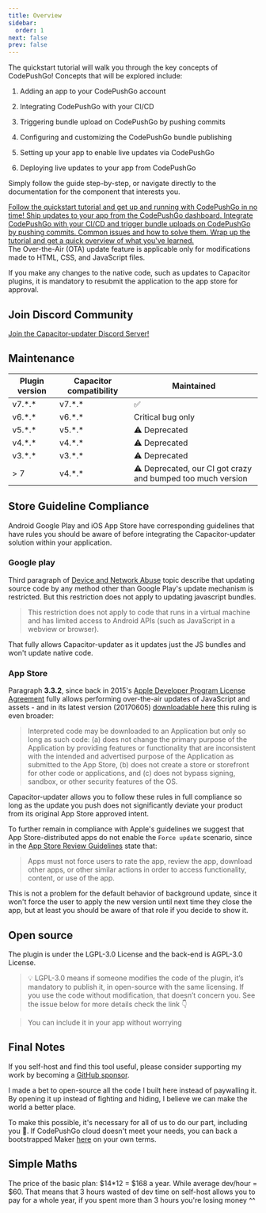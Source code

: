 ```yaml
---
title: Overview 
sidebar:
  order: 1
next: false
prev: false
---
```



The quickstart tutorial will walk you through the key concepts of CodePushGo! Concepts that will be explored include:

<Steps>

1. Adding an app to your CodePushGo account

2. Integrating CodePushGo with your CI/CD

3. Triggering bundle upload on CodePushGo by pushing commits 

4. Configuring and customizing the CodePushGo bundle publishing

5. Setting up your app to enable live updates via CodePushGo

6. Deploying live updates to your app from CodePushGo

</Steps>

Simply follow the guide step-by-step, or navigate directly to the documentation for the component that interests you.


<CardGrid stagger>
  <a href="/docs/getting-started/add-an-app/" ><Card title="Start the Tutorial" icon="rocket" >
    Follow the quickstart tutorial and get up and running with CodePushGo in no time!
  </Card></a>
  <a href="/docs/getting-started/deploy/"><Card title="Ship updates" icon="pencil">
    Ship updates to your app from the CodePushGo dashboard.
  </Card></a>
  <a href="/docs/getting-started/cicd-integration/"><Card title="Automate updates" icon="pencil">
    Integrate CodePushGo with your CI/CD and trigger bundle uploads on CodePushGo by pushing commits.
  </Card></a>
  <a href="/docs/getting-started/trouble-shooting"><Card title="Trouble Shooting" icon="open-book">
    Common issues and how to solve them.
  </Card></a>
  <a href="/docs/getting-started/wrap-up/"><Card title="Wrap Up" icon="pencil">
    Wrap up the tutorial and get a quick overview of what you've learned.
  </Card></a>
</CardGrid>

<Aside type="tip">
The Over-the-Air (OTA) update feature is applicable only for modifications made to HTML, CSS, and JavaScript files.

If you make any changes to the native code, such as updates to Capacitor plugins, it is mandatory to resubmit the application to the app store for approval.
</Aside>

## Join Discord Community

[Join the Capacitor-updater Discord Server!](https://discord.com/invite/VnYRvBfgA6)

## Maintenance

| Plugin version | Capacitor compatibility | Maintained        |
| -------------- | ----------------------- | ----------------- |
| v7.\*.\*       | v7.\*.\*                | ✅                 |
| v6.\*.\*       | v6.\*.\*                | Critical bug only |
| v5.\*.\*       | v5.\*.\*                | ⚠️ Deprecated |
| v4.\*.\*       | v4.\*.\*                | ⚠️ Deprecated |
| v3.\*.\*       | v3.\*.\*                | ⚠️ Deprecated     |
| > 7            | v4.\*.\*                | ⚠️ Deprecated, our CI got crazy and bumped too much version     |

## Store Guideline Compliance

Android Google Play and iOS App Store have corresponding guidelines that have rules you should be aware of before integrating the Capacitor-updater solution within your application.

### Google play

Third paragraph of [Device and Network Abuse](https://support.google.com/googleplay/android-developer/answer/9888379/?hl=en) topic describe that updating source code by any method other than Google Play's update mechanism is restricted. But this restriction does not apply to updating javascript bundles.
> This restriction does not apply to code that runs in a virtual machine and has limited access to Android APIs (such as JavaScript in a webview or browser).

That fully allows Capacitor-updater as it updates just the JS bundles and won't update native code.

### App Store

Paragraph **3.3.2**, since back in 2015's [Apple Developer Program License Agreement](https://developer.apple.com/programs/ios/information/) fully allows performing over-the-air updates of JavaScript and assets -  and in its latest version (20170605) [downloadable here](https://developer.apple.com/terms/) this ruling is even broader:

> Interpreted code may be downloaded to an Application but only so long as such code: (a) does not change the primary purpose of the Application by providing features or functionality that are inconsistent with the intended and advertised purpose of the Application as submitted to the App Store, (b) does not create a store or storefront for other code or applications, and (c) does not bypass signing, sandbox, or other security features of the OS.

Capacitor-updater allows you to follow these rules in full compliance so long as the update you push does not significantly deviate your product from its original App Store approved intent.

To further remain in compliance with Apple's guidelines we suggest that App Store-distributed apps do not enable the `Force update` scenario, since in the [App Store Review Guidelines](https://developer.apple.com/app-store/review/guidelines/) state that:

> Apps must not force users to rate the app, review the app, download other apps, or other similar actions in order to access functionality, content, or use of the app.

This is not a problem for the default behavior of background update, since it won't force the user to apply the new version until next time they close the app, but at least you should be aware of that role if you decide to show it.

## Open source

The plugin is under the LGPL-3.0 License and the back-end is AGPL-3.0 License.

> 💡 LGPL-3.0 means if someone modifies the code of the plugin, it’s mandatory to publish it, in open-source with the same licensing. If you use the code without modification, that doesn’t concern you. See the issue below for more details check the link 👇

<LinkCard
	title="Licensing?"
	href="https://github.com/Cap-go/capacitor-updater/issues/7"
/>


<LinkCard
	title="Try GPTS CodePushGo to Get help instead of reading  the docs"
	href="https://chat.openai.com/g/g-3dMwHbF2w-capgo-doc-gpt"
/>


> You can include it in your app without worrying

## Final Notes

If you self-host and find this tool useful, please consider supporting my work by becoming a [GitHub sponsor](https://github.com/sponsors/riderx/).

I made a bet to open-source all the code I built here instead of paywalling it. By opening it up instead of fighting and hiding, I believe we can make the world a better place.

To make this possible, it's necessary for all of us to do our part, including you 🥹. If CodePushGo cloud doesn't meet your needs, you can back a bootstrapped Maker [here](https://github.com/sponsors/riderx/) on your own terms.

## Simple Maths

The price of the basic plan: $14*12 = $168 a year.
While average dev/hour = $60.
That means that 3 hours wasted of dev time on self-host allows you to pay for a whole year, if you spent more than 3 hours you're losing money ^^
